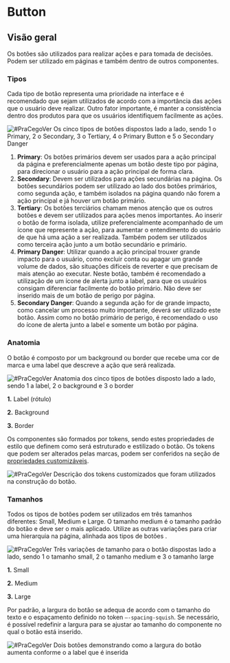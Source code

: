 
# Button

## Visão geral

Os botões são utilizados para realizar ações e para tomada de decisões. Podem ser utilizado em páginas e também dentro de outros componentes.

### Tipos

Cada tipo de botão representa uma prioridade na interface e é recomendado que sejam utilizados de acordo com a importância das ações que o usuário deve realizar. Outro fator importante, é manter a consistência dentro dos produtos para que os usuários identifiquem facilmente as ações.

<img
  src={buttonTypes}
  alt="#PraCegoVer Os cinco tipos de botões dispostos lado a lado, sendo 1 o Primary, 2 o Secondary, 3 o Tertiary, 4 o Primary Button e 5 o Secondary Danger"
/>

1. **Primary**: Os botões primários devem ser usados para a ação principal da página e preferencialmente apenas um botão deste tipo por página, para direcionar o usuário para a ação principal de forma clara.
2. **Secondary**: Devem ser utilizados para ações secundárias na página. Os botões secundários podem ser utilizado ao lado dos botões primários, como segunda ação, e também isolados na página quando não forem a ação principal e já houver um botão primário.
3. **Tertiary**: Os botões terciários chamam menos atenção que os outros botões e devem ser utilizados para ações menos importantes. Ao inserir o botão de forma isolada, utilize preferencialmente acompanhado de um ícone que represente a ação, para aumentar o entendimento do usuário de que há uma ação a ser realizada. Também podem ser utilizados como terceira ação junto a um botão secundário e primário.
4. **Primary Danger**: Utilizar quando a ação principal trouxer grande impacto para o usuário, como excluir conta ou apagar um grande volume de dados, são situações difíceis de reverter e que precisam de mais atenção ao executar. Neste botão, também é recomendado a utilização de um ícone de alerta junto a label, para que os usuários consigam diferenciar facilmente do botão primário. Não deve ser inserido mais de um botão de perigo por página.
5. **Secondary Danger**: Quando a segunda ação for de grande impacto, como cancelar um processo muito importante, deverá ser utilizado este botão. Assim como no botão primário de perigo, é recomendado o uso do ícone de alerta junto a label e somente um botão por página.

### Anatomia

O botão é composto por um background ou border que recebe uma cor de marca e uma label que descreve a ação que será realizada.

<img
  src={buttonAnatomy}
  alt="#PraCegoVer Anatomia dos cinco tipos de botões disposto lado a lado, sendo 1 a label, 2 o background e 3 o border"
/>

**1.** Label (rótulo)

**2.** Background

**3.** Border

Os componentes são formados por tokens, sendo estes propriedades de estilo que definem como será estruturado e estilizado o botão. Os tokens que podem ser alterados pelas marcas, podem ser conferidos na seção de [propriedades customizáveis]().

<img
  src={buttonToken}
  alt="#PraCegoVer Descrição dos tokens customizados que foram utilizados na construção do botão."
/>

### Tamanhos

Todos os tipos de botões podem ser utilizados em três tamanhos diferentes: Small, Medium e Large. O tamanho medium é o tamanho padrão do botão e deve ser o mais aplicado. Utilize as outras variações para criar uma hierarquia na página, alinhada aos tipos de botões .

<img
  src={buttonSize}
  alt="#PraCegoVer Três variações de tamanho para o botão dispostas lado a lado, sendo 1 o tamanho small, 2 o tamanho medium e 3 o tamanho large"
/>

**1.** Small

**2.** Medium

**3.** Large

Por padrão, a largura do botão se adequa de acordo com o tamanho do texto e o espaçamento definido no token `—-spacing-squish`. Se necessário, é possível redefinir a largura para se ajustar ao tamanho do componente no qual o botão está inserido.

<img
  src={buttonWidth}
  alt="#PraCegoVer Dois botões demonstrando como a largura do botão aumenta conforme o a label que é inserida"
/>
